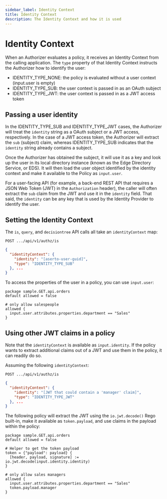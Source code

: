 ```yaml
---
sidebar_label: Identity Context
title: Identity Context
description: The Identity Context and how it is used
---
```


# Identity Context

When an Authorizer evaluates a policy, it receives an Identity Context from the calling application.
The `type` property of that Identity Context instructs the Authorizer how to identify the user:

- IDENTITY_TYPE_NONE: the policy is evaluated without a user context (input.user is empty)
- IDENTITY_TYPE_SUB: the user context is passed in as an OAuth subject
- IDENTITY_TYPE_JWT: the user context is passed in as a JWT access token

## Passing a user identity

In the IDENTITY_TYPE_SUB and IDENTITY_TYPE_JWT cases, the Authorizer will treat the `identity` string as a
OAuth subject or a JWT access, respectively. In the case of a JWT access token, the Authorizer will extract the `sub` (subject) claim, whereas
IDENTITY_TYPE_SUB indicates that the `identity` string already contains a subject.

Once the Authorizer has obtained the subject, it will use it as a key and look up the user in its
local directory instance (known as the Edge Directory Service, or EDS). It will then load the user
object identified by the identity context and make it available to the Policy as `input.user`.

For a user-facing API (for example, a back-end REST API that requires a JSON Web Token (JWT)
in the `Authorization` header), the caller will often extract the `sub` claim from the JWT and use it
in the `identity` field. That said, the `identity` can be any key that is used by the Identity Provider
to identify the user.

## Setting the Identity Context

The `is`, `query`, and `decisiontree` API calls all take an `identityContext` map:

`POST .../api/v1/authz/is`

```json
{
  "identityContext": {
    "identity": "[aserto-user-guid]",
    "type": "IDENTITY_TYPE_SUB"
  }, ...
}
```

To access the properties of the user in a policy, you can use `input.user`:

```rego
package sample.GET.api.orders
default allowed = false

# only allow salespeople
allowed {
  input.user.attributes.properties.department == "Sales"
}
```

## Using other JWT claims in a policy

Note that the `identityContext` is available as `input.identity`. If the policy wants to
extract additional claims out of a JWT and use them in the policy, it can readily do so.

Assuming the following `identityContext`:

`POST .../api/v1/authz/is`

```json
{
  "identityContext": {
    "identity": "[JWT that could contain a 'manager' claim]",
    "type": "IDENTITY_TYPE_JWT"
  }, ...
}
```

The following policy will extract the JWT using the `io.jwt.decode()` Rego built-in, make it available
as `token.payload`, and use claims in the payload within the policy:

```rego
package sample.GET.api.orders
default allowed = false

# Helper to get the token payload
token = {"payload": payload} {
  [header, payload, signature] := io.jwt.decode(input.identity.identity)
}

# only allow sales managers
allowed {
  input.user.attributes.properties.department == "Sales"
  token.payload.manager
}
```
